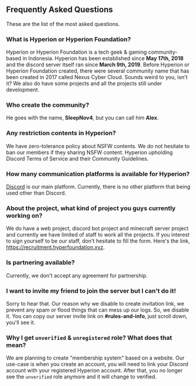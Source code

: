 ## Frequently Asked Questions
These are the list of the most asked questions.

### What is Hyperion or Hyperion Foundation?
Hyperion or Hyperion Foundation is a tech geek & gaming community-based in Indonesia. Hyperion has been established since **May 17th, 2018** and the discord server itself ran since **March 9th, 2019**. Before Hyperion or Hyperion Foundation created, there were several community name that has been created in 2017 called Nexus Cyber Cloud. Sounds weird to you, isn't it? We also do have some projects and all the projects still under development.

### Who create the community?
He goes with the name, **SleepNov4**, but you can call him **Alex**.

### Any restriction contents in Hyperion?
We have zero-tolerance policy about NSFW contents. We do not hesitate to ban our members if they sharing NSFW content. Hyperion upholding Discord Terms of Service and their Community Guidelines.

### How many communication platforms is available for Hyperion?
[Discord](https://discord.com) is our main platform. Currently, there is no other platform that being used other than Discord.

### About the project, what kind of project you guys currently working on?
We do have a web project, discord bot project and minecraft server project and currently we have limited of staff to work all the projects. If you interest to sign yourself to be our staff, don't hesitate to fill the form. Here's the link, https://recruitment.hyperfoundation.xyz.

### Is partnering available?
Currently, we don't accept any agreement for partnership.

### I want to invite my friend to join the server but I can't do it!
Sorry to hear that. Our reason why we disable to create invitation link, we prevent any spam or flood things that can mess up our logs. So, we disable it. You can copy our server invite link on **#rules-and-info**, just scroll down, you'll see it.

### Why I get `unverified` & `unregistered` role? What does that mean?
We are planning to create "membership system" based on a website. Our use-case is when you create an account, you will need to link your Discord account with your registered Hyperion account. After that, you no longer see the `unverified` role anymore and it will change to verified.
